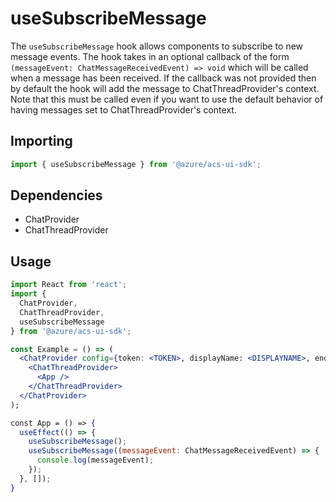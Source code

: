 
<Meta title="Hooks/Chat/useSubscribeMessage" />

# useSubscribeMessage

The `useSubscribeMessage` hook allows components to subscribe to new message events. The hook takes in an optional
callback of the form `(messageEvent: ChatMessageReceivedEvent) => void` which will be called when a message has been
received. If the callback was not provided then by default the hook will add the message to ChatThreadProvider's
context. Note that this must be called even if you want to use the default behavior of having messages set to
ChatThreadProvider's context.

## Importing

```javascript
import { useSubscribeMessage } from '@azure/acs-ui-sdk';
```

## Dependencies

- ChatProvider
- ChatThreadProvider

## Usage

```jsx
import React from 'react';
import {
  ChatProvider,
  ChatThreadProvider,
  useSubscribeMessage
} from '@azure/acs-ui-sdk';

const Example = () => (
  <ChatProvider config={token: <TOKEN>, displayName: <DISPLAYNAME>, endpointUrl: <URL>, threadId: <THREADID>}>
    <ChatThreadProvider>
      <App />
    </ChatThreadProvider>
  </ChatProvider>
);

const App = () => {
  useEffect(() => {
    useSubscribeMessage();
    useSubscribeMessage((messageEvent: ChatMessageReceivedEvent) => {
      console.log(messageEvent);
    });
  }, []);
}
```
